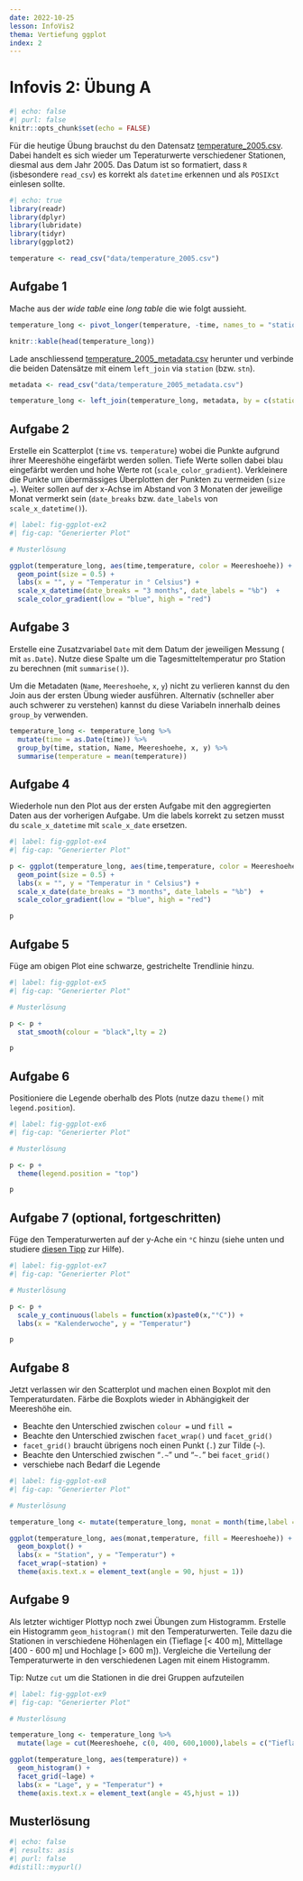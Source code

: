 ```yaml
---
date: 2022-10-25
lesson: InfoVis2
thema: Vertiefung ggplot
index: 2
---
```


# Infovis 2: Übung A

```r
#| echo: false
#| purl: false
knitr::opts_chunk$set(echo = FALSE)
```

Für die heutige Übung brauchst du den Datensatz [temperature_2005.csv](https://moodle.zhaw.ch/mod/resource/view.php?id=602268). Dabei handelt es sich wieder um Teperaturwerte verschiedener Stationen, diesmal aus dem Jahr 2005. Das Datum ist so formatiert, dass `R` (isbesondere `read_csv`) es korrekt als `datetime` erkennen und als `POSIXct` einlesen sollte.

```r
#| echo: true
library(readr)
library(dplyr)
library(lubridate)
library(tidyr)
library(ggplot2)
```

```r
temperature <- read_csv("data/temperature_2005.csv")
```

## Aufgabe 1

Mache aus der *wide table* eine *long table* die wie folgt aussieht. 

```r
temperature_long <- pivot_longer(temperature, -time, names_to = "station", values_to = "temperature")

knitr::kable(head(temperature_long))
```

Lade anschliessend [temperature_2005_metadata.csv](https://moodle.zhaw.ch/mod/resource/view.php?id=602269) herunter und verbinde die beiden Datensätze mit einem `left_join` via `station` (bzw. `stn`). 

```r
metadata <- read_csv("data/temperature_2005_metadata.csv")

temperature_long <- left_join(temperature_long, metadata, by = c(station = "stn"))
```

## Aufgabe 2

Erstelle ein Scatterplot (`time` vs. `temperature`) wobei die Punkte aufgrund ihrer Meereshöhe eingefärbt werden sollen. Tiefe Werte sollen dabei blau eingefärbt werden und hohe Werte rot (`scale_color_gradient`). Verkleinere die Punkte um übermässiges Überplotten der Punkten zu vermeiden (`size =`). Weiter sollen auf der x-Achse im Abstand von 3 Monaten der jeweilige Monat vermerkt sein (`date_breaks` bzw. `date_labels` von `scale_x_datetime()`).

```r
#| label: fig-ggplot-ex2
#| fig-cap: "Generierter Plot"

# Musterlösung

ggplot(temperature_long, aes(time,temperature, color = Meereshoehe)) +
  geom_point(size = 0.5) +
  labs(x = "", y = "Temperatur in ° Celsius") +
  scale_x_datetime(date_breaks = "3 months", date_labels = "%b")  +
  scale_color_gradient(low = "blue", high = "red")
```

## Aufgabe 3

Erstelle eine Zusatzvariabel `Date` mit dem Datum der jeweiligen Messung ( mit `as.Date`). Nutze diese Spalte um die Tagesmitteltemperatur pro Station zu berechnen (mit `summarise()`). 

Um die Metadaten  (`Name`, `Meereshoehe`, `x`, `y`) nicht zu verlieren kannst du den Join aus der ersten Übung wieder ausführen. Alternativ (schneller aber auch schwerer zu verstehen) kannst du diese Variabeln innerhalb deines `group_by` verwenden.

```r
temperature_long <- temperature_long %>%
  mutate(time = as.Date(time)) %>%
  group_by(time, station, Name, Meereshoehe, x, y) %>%
  summarise(temperature = mean(temperature))
```

## Aufgabe 4

Wiederhole nun den Plot aus der ersten Aufgabe mit den aggregierten Daten aus der vorherigen Aufgabe. Um die labels korrekt zu setzen musst du `scale_x_datetime` mit `scale_x_date` ersetzen. 

```r
#| label: fig-ggplot-ex4
#| fig-cap: "Generierter Plot"

p <- ggplot(temperature_long, aes(time,temperature, color = Meereshoehe)) +
  geom_point(size = 0.5) +
  labs(x = "", y = "Temperatur in ° Celsius") +
  scale_x_date(date_breaks = "3 months", date_labels = "%b")  +
  scale_color_gradient(low = "blue", high = "red")

p
```

## Aufgabe 5

Füge am obigen Plot eine schwarze, gestrichelte Trendlinie hinzu.

```r
#| label: fig-ggplot-ex5
#| fig-cap: "Generierter Plot"

# Musterlösung

p <- p +
  stat_smooth(colour = "black",lty = 2)

p
```

## Aufgabe 6

Positioniere die Legende oberhalb des Plots (nutze dazu `theme()` mit `legend.position`). 

```r
#| label: fig-ggplot-ex6
#| fig-cap: "Generierter Plot"

# Musterlösung

p <- p + 
  theme(legend.position = "top")

p
```

## Aufgabe 7 (optional, fortgeschritten)

Füge den Temperaturwerten auf der y-Ache ein `°C` hinzu (siehe unten und studiere [diesen Tipp](https://stackoverflow.com/a/35967126/4139249) zur Hilfe). 

```r
#| label: fig-ggplot-ex7
#| fig-cap: "Generierter Plot"

# Musterlösung

p <- p +
  scale_y_continuous(labels = function(x)paste0(x,"°C")) +
  labs(x = "Kalenderwoche", y = "Temperatur")

p
```

## Aufgabe 8

Jetzt verlassen wir den Scatterplot und machen einen Boxplot mit den Temperaturdaten. Färbe die Boxplots wieder in Abhängigkeit der Meereshöhe ein. 

- Beachte den Unterschied zwischen `colour =` und `fill =`
- Beachte den Unterschied zwischen `facet_wrap()` und `facet_grid()`
- `facet_grid()` braucht übrigens noch einen Punkt (`.`) zur Tilde (`~`). 
- Beachte den Unterschied zwischen "`.~`" und "`~.`" bei `facet_grid()`
- verschiebe nach Bedarf die Legende

```r
#| label: fig-ggplot-ex8
#| fig-cap: "Generierter Plot"

# Musterlösung

temperature_long <- mutate(temperature_long, monat = month(time,label = T,abbr = F))

ggplot(temperature_long, aes(monat,temperature, fill = Meereshoehe)) +
  geom_boxplot() +
  labs(x = "Station", y = "Temperatur") +
  facet_wrap(~station) +
  theme(axis.text.x = element_text(angle = 90, hjust = 1))
```

## Aufgabe 9

Als letzter wichtiger Plottyp noch zwei Übungen zum Histogramm. Erstelle ein Histogramm `geom_histogram()` mit den Temperaturwerten. Teile dazu die  Stationen in verschiedene Höhenlagen ein (Tieflage [< 400 m], Mittellage [400 - 600 m] und Hochlage [> 600 m]). Vergleiche die Verteilung der Temperaturwerte in den verschiedenen Lagen mit einem Histogramm. 

Tip: Nutze `cut` um die Stationen in die drei Gruppen aufzuteilen

```r
#| label: fig-ggplot-ex9
#| fig-cap: "Generierter Plot"

# Musterlösung

temperature_long <- temperature_long %>%
  mutate(lage = cut(Meereshoehe, c(0, 400, 600,1000),labels = c("Tieflage", "Mittellage", "Hochlage")))

ggplot(temperature_long, aes(temperature)) +
  geom_histogram() +
  facet_grid(~lage) +
  labs(x = "Lage", y = "Temperatur") +
  theme(axis.text.x = element_text(angle = 45,hjust = 1))
```

## Musterlösung

```r
#| echo: false
#| results: asis
#| purl: false
#distill::mypurl()
```
